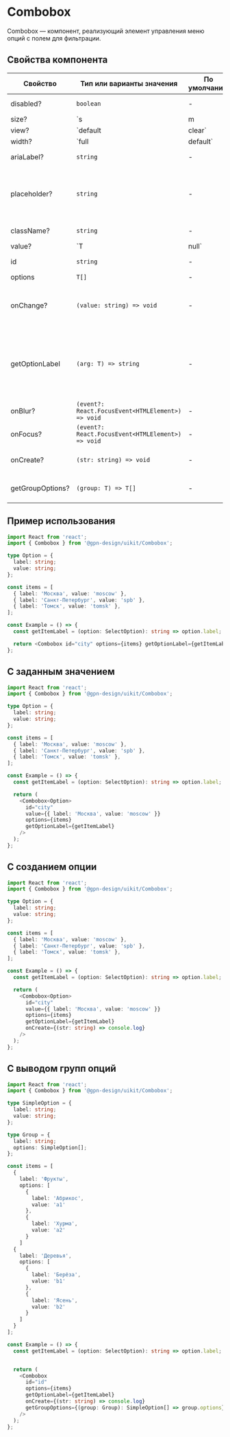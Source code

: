 
# Combobox

Combobox — компонент, реализующий элемент управления меню опций с полем для фильтрации.

## Cвойства компонента

| Свойство         | Тип или варианты значения                         | По умолчанию | Описание                                                                                              |
| ---------------- | ------------------------------------------------- | ------------ | ----------------------------------------------------------------------------------------------------- |
| disabled?        | `boolean`                                         | -            | Активность компонента                                                                                 |
| size?            | `s | m | l`                                       | `m`          | Размер компонента                                                                                     |
| view?            | `default | clear`                                 | `default`    | Внешний вид компонента                                                                                |
| width?           | `full | default`                                  | `default`    | Cвойство определяет, какую ширину будет занимать компонент. `default` — ширина по размеру содержимого |
| ariaLabel?       | `string`                                          | -            | `aria` атрибут для метки                                                                              |
| placeholder?     | `string`                                          | -            | Placeholder — текст, который отобразится в качестве подсказки в пустом поле                           |
| className?       | `string`                                          | -            | Дополнительный класс                                                                                  |
| value?           | `T | null`                                        | -            | Значение селекта, по умолчанию `null`.                                                                |
| id               | `string`                                          | -            | Идентификатор селекта                                                                                 |
| options          | `T[]`                                             | -            | Опции                                                                                                 |
| onChange?        | `(value: string) => void`                         | -            | Обработчик события изменения значения компонента                                                      |
| getOptionLabel   | `(arg: T) => string`                              | -            | Функция для получения текста опции, который будет отображаться в поле для выбранного значения         |
| onBlur?          | `(event?: React.FocusEvent<HTMLElement>) => void` | -            | Обработчик события `blur`                                                                             |
| onFocus?         | `(event?: React.FocusEvent<HTMLElement>) => void` | -            | Обработчик события `focus`                                                                            |
| onCreate?        | `(str: string) => void`                           | -            | Функция для создания новой опции                                                                      |
| getGroupOptions? | `(group: T) => T[]`                               | -            | Функция для получения опций из группы                                                                 |

## Пример использования

```ts
import React from 'react';
import { Combobox } from '@gpn-design/uikit/Combobox';

type Option = {
  label: string;
  value: string;
};

const items = [
  { label: 'Москва', value: 'moscow' },
  { label: 'Санкт-Петербург', value: 'spb' },
  { label: 'Томск', value: 'tomsk' },
];

const Example = () => {
  const getItemLabel = (option: SelectOption): string => option.label;

  return <Combobox id="city" options={items} getOptionLabel={getItemLabel} />;
};
```

## С заданным значением

```ts
import React from 'react';
import { Combobox } from '@gpn-design/uikit/Combobox';

type Option = {
  label: string;
  value: string;
};

const items = [
  { label: 'Москва', value: 'moscow' },
  { label: 'Санкт-Петербург', value: 'spb' },
  { label: 'Томск', value: 'tomsk' },
];

const Example = () => {
  const getItemLabel = (option: SelectOption): string => option.label;

  return (
    <Combobox<Option>
      id="city"
      value={{ label: 'Москва', value: 'moscow' }}
      options={items}
      getOptionLabel={getItemLabel}
    />
  );
};
```

## С созданием опции

```ts
import React from 'react';
import { Combobox } from '@gpn-design/uikit/Combobox';

type Option = {
  label: string;
  value: string;
};

const items = [
  { label: 'Москва', value: 'moscow' },
  { label: 'Санкт-Петербург', value: 'spb' },
  { label: 'Томск', value: 'tomsk' },
];

const Example = () => {
  const getItemLabel = (option: SelectOption): string => option.label;

  return (
    <Combobox<Option>
      id="city"
      value={{ label: 'Москва', value: 'moscow' }}
      options={items}
      getOptionLabel={getItemLabel}
      onCreate={(str: string) => console.log}
    />
  );
};
```

## С выводом групп опций

```ts
import React from 'react';
import { Combobox } from '@gpn-design/uikit/Combobox';

type SimpleOption = {
  label: string;
  value: string;
};

type Group = {
  label: string;
  options: SimpleOption[];
};

const items = [
  {
    label: 'Фрукты',
    options: [
      {
        label: 'Абрикос',
        value: 'а1'
      },
      {
        label: 'Хурма',
        value: 'a2'
      }
    ]
  {
    label: 'Деревья',
    options: [
      {
        label: 'Берёза',
        value: 'b1'
      },
      {
        label: 'Ясень',
        value: 'b2'
      }
    ]
  }
];

const Example = () => {
  const getItemLabel = (option: SelectOption): string => option.label;


  return (
    <Combobox
      id="id"
      options={items}
      getOptionLabel={getItemLabel}
      onCreate={(str: string) => console.log}
      getGroupOptions={(group: Group): SimpleOption[] => group.options}
    />
  );
};
```
